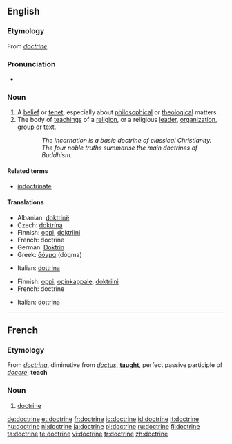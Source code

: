 {{wikipedia}}
==English==

===Etymology===
From {{OF.}} ''[[#French|doctrine]]''.

===Pronunciation===
*{{audio|en-us-doctrine.ogg|Audio (US)}}


===Noun===
{{en-noun}}
# A [[belief]] or [[tenet]], especially about [[philosophical]] or [[theological]] matters.
# The body of [[teaching]]s of a [[religion]], or a religious [[leader]], [[organization]], [[group]] or [[text]].
::''The incarnation is a basic doctrine of classical Christianity.''
::''The four noble truths summarise the main doctrines of Buddhism.''

====Related terms====

* [[indoctrinate]]

====Translations====
{{trans-top|belief}}
*Albanian: [[doktrinë]] {{n}}
*Czech: [[doktrína]] {{f}}
*Finnish: [[oppi]], [[doktriini]]
*French: doctrine {{f}}
*German: [[Doktrin]] {{f}}
*Greek: [[δόγμα]] (dógma) {{n}}
{{trans-mid}}
*Italian: [[dottrina]] {{f}}
{{trans-bottom}}

{{trans-top|body of beliefs or teachings}}
*Finnish: [[oppi]], [[opinkappale]], [[doktriini]]
*French: doctrine {{f}}
{{trans-mid}}
*Italian: [[dottrina]] {{f}}
{{trans-bottom}}

----

==French==
===Etymology===
From {{L.}} ''[[doctrina]]'', diminutive from ''[[doctus]]'', '''[[taught]]''', perfect passive participle of ''[[docere]]'', '''teach'''

===Noun===
{{fr-noun|f}}
#[[#English|doctrine]]

[[de:doctrine]]
[[et:doctrine]]
[[fr:doctrine]]
[[io:doctrine]]
[[id:doctrine]]
[[it:doctrine]]
[[hu:doctrine]]
[[nl:doctrine]]
[[ja:doctrine]]
[[pl:doctrine]]
[[ru:doctrine]]
[[fi:doctrine]]
[[ta:doctrine]]
[[te:doctrine]]
[[vi:doctrine]]
[[tr:doctrine]]
[[zh:doctrine]]